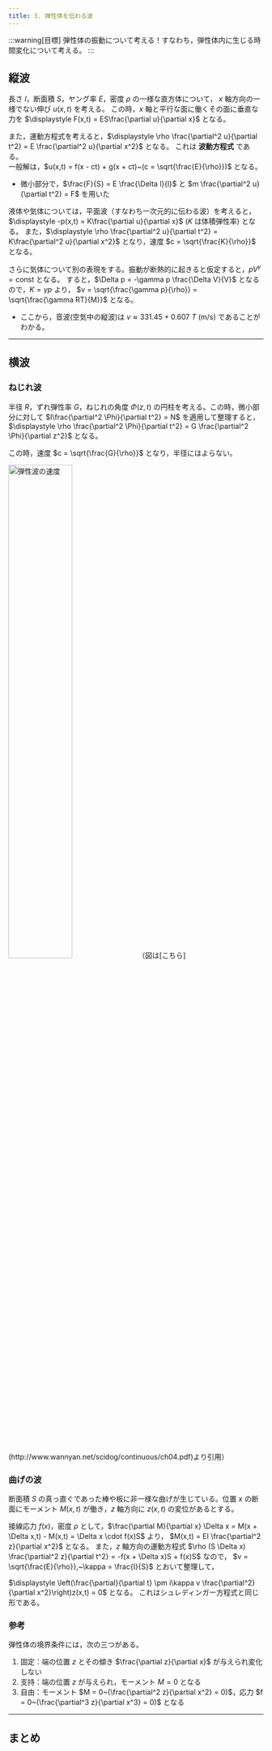 ```yaml
---
title: 3. 弾性体を伝わる波
---
```

:::warning[目標]
弾性体の振動について考える！すなわち，弾性体内に生じる時間変化について考える。
:::

## 縦波
長さ $l$，断面積 $S$，ヤング率 $E$，密度 $\rho$ の一様な直方体について， $x$ 軸方向の一様でない伸び $u(x,t)$ を考える。
この時，$x$ 軸と平行な面に働くその面に垂直な力を $\displaystyle F(x,t) = ES\frac{\partial u}{\partial x}$ となる。

また，運動方程式を考えると，$\displaystyle \rho \frac{\partial^2 u}{\partial t^2} = E \frac{\partial^2 u}{\partial x^2}$ となる。
これは **波動方程式** である。  
一般解は，$u(x,t) = f(x - ct) + g(x + ct)~(c = \sqrt{\frac{E}{\rho}})$ となる。
- 微小部分で，$\frac{F}{S} = E \frac{\Delta l}{l}$ と $m \frac{\partial^2 u}{\partial t^2} = F$ を用いた

液体や気体については，平面波（すなわち一次元的に伝わる波）を考えると，$\displaystyle -p(x,t) = K\frac{\partial u}{\partial x}$ ($K$ は体積弾性率) となる。
また，$\displaystyle \rho \frac{\partial^2 u}{\partial t^2} = K\frac{\partial^2 u}{\partial x^2}$ となり，速度 $c = \sqrt{\frac{K}{\rho}}$ となる。

さらに気体について別の表現をする。振動が断熱的に起きると仮定すると，$pV^\gamma = \text{const}$ となる。
すると，$\Delta p = -\gamma p \frac{\Delta V}{V}$ となるので，$K = \gamma p$ より，
$v = \sqrt{\frac{\gamma p}{\rho}} = \sqrt{\frac{\gamma RT}{M}}$ となる。
- ここから，音波(空気中の縦波)は $v \approx 331.45 + 0.607~T$ (m/s) であることがわかる。

---
## 横波
### ねじれ波
半径 $R$，ずれ弾性率 $G$，ねじれの角度 $\Phi(z,t)$ の円柱を考える。この時，微小部分に対して 
$I\frac{\partial^2 \Phi}{\partial t^2} = N$ を適用して整理すると，
$\displaystyle \rho \frac{\partial^2 \Phi}{\partial t^2} = G \frac{\partial^2 \Phi}{\partial z^2}$ となる。

この時，速度 $c = \sqrt{\frac{G}{\rho}}$ となり，半径にはよらない。

<img src="/img/physics/wave-velocity.png" width="50%" alt="弾性波の速度"/>
（図は[こちら](http://www.wannyan.net/scidog/continuous/ch04.pdf)より引用）  

### 曲げの波
断面積 $S$ の真っ直ぐであった棒や板に非一様な曲げが生じている。位置 $x$ の断面にモーメント $M(x,t)$ が働き，$z$ 軸方向に $z(x,t)$ の変位があるとする。

接線応力 $f(x)$，密度 $\rho$ として，$\frac{\partial M}{\partial x} \Delta x =  M(x + \Delta x,t) - M(x,t) = \Delta x \cdot f(x)S$ より，
$M(x,t) = EI \frac{\partial^2 z}{\partial x^2}$ となる。
また，$z$ 軸方向の運動方程式 $\rho (S \Delta x) \frac{\partial^2 z}{\partial t^2} = -f(x + \Delta x)S + f(x)S$ なので，
$v = \sqrt{\frac{E}{\rho}},~\kappa = \frac{I}{S}$ とおいて整理して，

$\displaystyle \left(\frac{\partial}{\partial t} \pm i\kappa v \frac{\partial^2}{\partial x^2}\right)z(x,t) = 0$ となる。
これはシュレディンガー方程式と同じ形である。

### 参考
弾性体の境界条件には，次の三つがある。
1. 固定：端の位置 $z$ とその傾き $\frac{\partial z}{\partial x}$ が与えられ変化しない
2. 支持：端の位置 $z$ が与えられ，モーメント $M = 0$ となる
3. 自由：モーメント $M = 0~(\frac{\partial^2 z}{\partial x^2} = 0)$，応力 $f = 0~(\frac{\partial^3 z}{\partial x^3} = 0)$ となる

---
## まとめ
